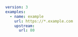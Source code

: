 ```yaml
version: 3
examples:
  - name: example
    url: https://*.example.com
    upstream:
      url: 80
```
